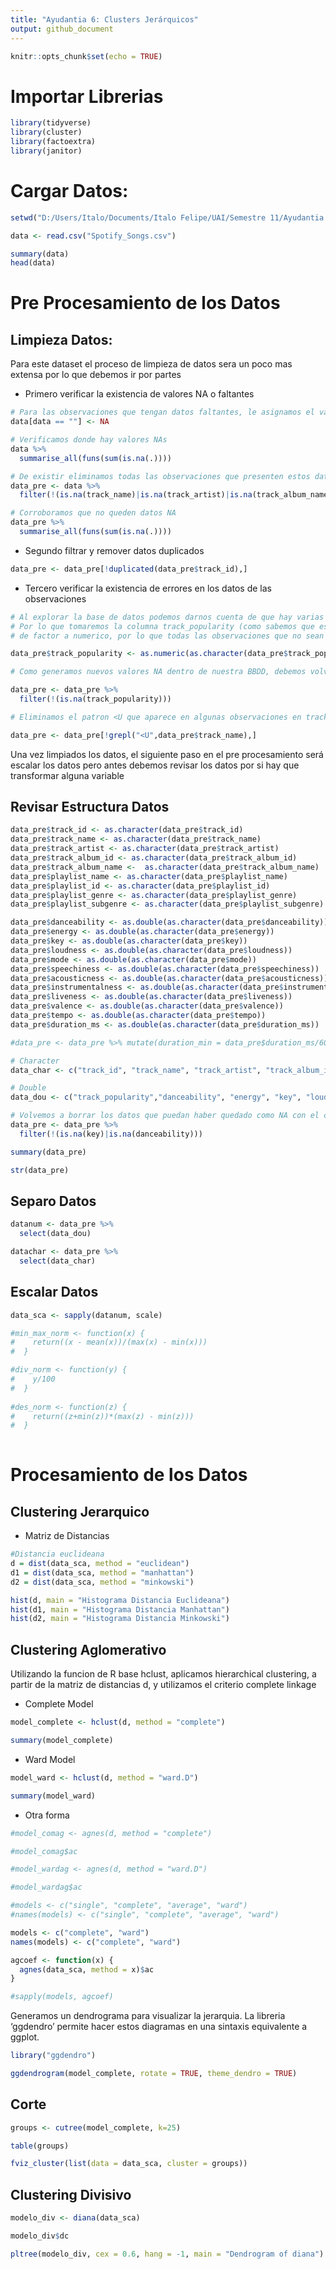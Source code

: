 ```yaml
---
title: "Ayudantia 6: Clusters Jerárquicos"
output: github_document
---
```


```r
knitr::opts_chunk$set(echo = TRUE)
```

# Importar Librerias
```r
library(tidyverse)
library(cluster)
library(factoextra)
library(janitor)
```

# Cargar Datos:
```r
setwd("D:/Users/Italo/Documents/Italo Felipe/UAI/Semestre 11/Ayudantia Mineria de Datos/material ayudantia/Ayudantia6")

data <- read.csv("Spotify_Songs.csv")

summary(data)
head(data)
```

# Pre Procesamiento de los Datos

## Limpieza Datos:

Para este dataset el proceso de limpieza de datos sera un poco mas extensa por lo que debemos ir por partes

- Primero verificar la existencia de valores NA o faltantes
```r
# Para las observaciones que tengan datos faltantes, le asignamos el valor NA para eliminarlos en el siguiente paso
data[data == ""] <- NA

# Verificamos donde hay valores NAs
data %>% 
  summarise_all(funs(sum(is.na(.))))

# De existir eliminamos todas las observaciones que presenten estos datos
data_pre <- data %>% 
  filter(!(is.na(track_name)|is.na(track_artist)|is.na(track_album_name)|is.na(duration_ms)))

# Corroboramos que no queden datos NA
data_pre %>% 
  summarise_all(funs(sum(is.na(.))))

```

- Segundo filtrar y remover datos duplicados
```r
data_pre <- data_pre[!duplicated(data_pre$track_id),]

```

- Tercero verificar la existencia de errores en los datos de las observaciones
```r
# Al explorar la base de datos podemos darnos cuenta de que hay varias observaciones que tiene mal ingresado los datos
# Por lo que tomaremos la columna track_popularity (como sabemos que es un valor numerico entre 0-100) y transformares esa columna
# de factor a numerico, por lo que todas las observaciones que no sean numeros se ingresara NA por defecto

data_pre$track_popularity <- as.numeric(as.character(data_pre$track_popularity))

# Como generamos nuevos valores NA dentro de nuestra BBDD, debemos volver a ejecutar el paso uno de la limpieza de datos

data_pre <- data_pre %>% 
  filter(!(is.na(track_popularity)))

# Eliminamos el patron <U que aparece en algunas observaciones en track_name

data_pre <- data_pre[!grepl("<U",data_pre$track_name),]

```

Una vez limpiados los datos, el siguiente paso en el pre procesamiento será escalar los datos pero antes debemos revisar los datos por si hay que transformar alguna variable

## Revisar Estructura Datos

```r
data_pre$track_id <- as.character(data_pre$track_id)
data_pre$track_name <- as.character(data_pre$track_name)
data_pre$track_artist <- as.character(data_pre$track_artist)
data_pre$track_album_id <- as.character(data_pre$track_album_id)
data_pre$track_album_name <-  as.character(data_pre$track_album_name)
data_pre$playlist_name <- as.character(data_pre$playlist_name)
data_pre$playlist_id <- as.character(data_pre$playlist_id)
data_pre$playlist_genre <- as.character(data_pre$playlist_genre)
data_pre$playlist_subgenre <- as.character(data_pre$playlist_subgenre)

data_pre$danceability <- as.double(as.character(data_pre$danceability))
data_pre$energy <- as.double(as.character(data_pre$energy))
data_pre$key <- as.double(as.character(data_pre$key))
data_pre$loudness <- as.double(as.character(data_pre$loudness))
data_pre$mode <- as.double(as.character(data_pre$mode))
data_pre$speechiness <- as.double(as.character(data_pre$speechiness)) 
data_pre$acousticness <- as.double(as.character(data_pre$acousticness))
data_pre$instrumentalness <- as.double(as.character(data_pre$instrumentalness))
data_pre$liveness <- as.double(as.character(data_pre$liveness))
data_pre$valence <- as.double(as.character(data_pre$valence))
data_pre$tempo <- as.double(as.character(data_pre$tempo))
data_pre$duration_ms <- as.double(as.character(data_pre$duration_ms))

#data_pre <- data_pre %>% mutate(duration_min = data_pre$duration_ms/60000)

# Character
data_char <- c("track_id", "track_name", "track_artist", "track_album_id", "track_album_name", "playlist_name", "playlist_id", "playlist_genre", "playlist_subgenre")

# Double
data_dou <- c("track_popularity","danceability", "energy", "key", "loudness", "mode", "speechiness", "acousticness", "instrumentalness", "liveness", "valence", "tempo", "duration_ms")

# Volvemos a borrar los datos que puedan haber quedado como NA con el cambio de tipo de variable
data_pre <- data_pre %>% 
  filter(!(is.na(key)|is.na(danceability)))

summary(data_pre)

str(data_pre)

```

## Separo Datos

```r
datanum <- data_pre %>% 
  select(data_dou)

datachar <- data_pre %>% 
  select(data_char)

```

## Escalar Datos
```r
data_sca <- sapply(datanum, scale)

#min_max_norm <- function(x) {
#    return((x - mean(x))/(max(x) - min(x)))    
#  }

#div_norm <- function(y) {
#    y/100
#  }
  
#des_norm <- function(z) {
#    return((z+min(z))*(max(z) - min(z)))
#  }
  
```

# Procesamiento de los Datos

## Clustering Jerarquico

- Matriz de Distancias
```r
#Distancia euclideana
d = dist(data_sca, method = "euclidean")
d1 = dist(data_sca, method = "manhattan")
d2 = dist(data_sca, method = "minkowski")

hist(d, main = "Histograma Distancia Euclideana")
hist(d1, main = "Histograma Distancia Manhattan")
hist(d2, main = "Histograma Distancia Minkowski")
```

## Clustering Aglomerativo

Utilizando la funcion de R base hclust, aplicamos hierarchical clustering, a partir de la matriz de distancias d, y utilizamos el criterio complete linkage

- Complete Model
```r
model_complete <- hclust(d, method = "complete")

summary(model_complete)
```

- Ward Model
```r
model_ward <- hclust(d, method = "ward.D")

summary(model_ward)
```

- Otra forma
```r
#model_comag <- agnes(d, method = "complete")

#model_comag$ac
```

```r
#model_wardag <- agnes(d, method = "ward.D")

#model_wardag$ac
```



```r
#models <- c("single", "complete", "average", "ward")
#names(models) <- c("single", "complete", "average", "ward")

models <- c("complete", "ward")
names(models) <- c("complete", "ward")

agcoef <- function(x) {
  agnes(data_sca, method = x)$ac
}

#sapply(models, agcoef)

```

Generamos un dendrograma para visualizar la jerarquia. La libreria 'ggdendro' permite hacer estos diagramas en una sintaxis equivalente a ggplot. 

```r

library("ggdendro")

ggdendrogram(model_complete, rotate = TRUE, theme_dendro = TRUE) 

```

## Corte
```r
groups <- cutree(model_complete, k=25)

table(groups)

fviz_cluster(list(data = data_sca, cluster = groups))
```

## Clustering Divisivo
```r
modelo_div <- diana(data_sca)

modelo_div$dc

pltree(modelo_div, cex = 0.6, hang = -1, main = "Dendrogram of diana")
```

